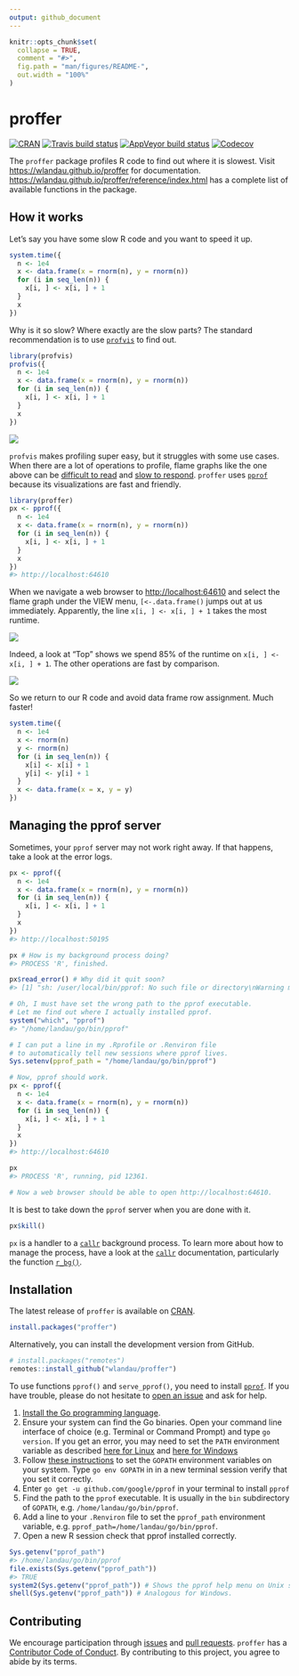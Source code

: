 ```yaml
---
output: github_document
---
```


<!-- README.md is generated from README.Rmd. Please edit that file -->

```r
knitr::opts_chunk$set(
  collapse = TRUE,
  comment = "#>",
  fig.path = "man/figures/README-",
  out.width = "100%"
)
```

# proffer

[![CRAN](https://www.r-pkg.org/badges/version/proffer)](https://cran.r-project.org/package=proffer) [![Travis build status](https://travis-ci.org/wlandau/proffer.svg?branch=master)](https://travis-ci.org/wlandau/proffer) [![AppVeyor build status](https://ci.appveyor.com/api/projects/status/github/wlandau/proffer?branch=master&svg=true)](https://ci.appveyor.com/project/wlandau/proffer) [![Codecov](https://codecov.io/github/wlandau/proffer/coverage.svg?branch=master)](https://codecov.io/github/wlandau/proffer?branch=master)

The `proffer` package profiles R code to find out where it is slowest. Visit <https://wlandau.github.io/proffer> for documentation. <https://wlandau.github.io/proffer/reference/index.html> has a complete list of available functions in the package. 

## How it works

Let's say you have some slow R code and you want to speed it up.

```r
system.time({
  n <- 1e4
  x <- data.frame(x = rnorm(n), y = rnorm(n))
  for (i in seq_len(n)) {
    x[i, ] <- x[i, ] + 1
  }
  x
})
```

Why is it so slow? Where exactly are the slow parts? The standard recommendation is to use [`profvis`](https://github.com/rstudio/profvis) to find out. 

```r
library(profvis)
profvis({
  n <- 1e4
  x <- data.frame(x = rnorm(n), y = rnorm(n))
  for (i in seq_len(n)) {
    x[i, ] <- x[i, ] + 1
  }
  x
})
```

![](./man/figures/profvis.png)

`profvis` makes profiling super easy, but it struggles with some use cases. When there are a lot of operations to profile, flame graphs like the one above can be [difficult to read](https://github.com/rstudio/profvis/issues/115) and [slow to respond](https://github.com/rstudio/profvis/issues/104). `proffer` uses [`pprof`](https://github.com/google/pprof) because its visualizations are fast and friendly.

```r
library(proffer)
px <- pprof({
  n <- 1e4
  x <- data.frame(x = rnorm(n), y = rnorm(n))
  for (i in seq_len(n)) {
    x[i, ] <- x[i, ] + 1
  }
  x
})
#> http://localhost:64610
```


When we navigate a web browser to <http://localhost:64610> and select the flame graph under the VIEW menu, `[<-.data.frame()` jumps out at us immediately. Apparently, the line `x[i, ] <- x[i, ] + 1` takes the most runtime.

![](./man/figures/flame.png)

Indeed, a look at "Top" shows we spend 85% of the runtime on `x[i, ] <- x[i, ] + 1`. The other operations are fast by comparison.

![](./man/figures/top.png)

So we return to our R code and avoid data frame row assignment. Much faster!

```r
system.time({
  n <- 1e4
  x <- rnorm(n)
  y <- rnorm(n)
  for (i in seq_len(n)) {
    x[i] <- x[i] + 1
    y[i] <- y[i] + 1
  }
  x <- data.frame(x = x, y = y)
})
```

## Managing the pprof server

Sometimes, your `pprof` server may not work right away. If that happens, take a look at the error logs.

```r
px <- pprof({
  n <- 1e4
  x <- data.frame(x = rnorm(n), y = rnorm(n))
  for (i in seq_len(n)) {
    x[i, ] <- x[i, ] + 1
  }
  x
})
#> http://localhost:50195

px # How is my background process doing?
#> PROCESS 'R', finished.

px$read_error() # Why did it quit soon?
#> [1] "sh: /user/local/bin/pprof: No such file or directory\nWarning message:\nIn system2(Sys.getenv(\"pprof_path\"), args) : error in running command\n"

# Oh, I must have set the wrong path to the pprof executable.
# Let me find out where I actually installed pprof.
system("which", "pprof")
#> "/home/landau/go/bin/pprof"

# I can put a line in my .Rprofile or .Renviron file
# to automatically tell new sessions where pprof lives.
Sys.setenv(pprof_path = "/home/landau/go/bin/pprof")

# Now, pprof should work.
px <- pprof({
  n <- 1e4
  x <- data.frame(x = rnorm(n), y = rnorm(n))
  for (i in seq_len(n)) {
    x[i, ] <- x[i, ] + 1
  }
  x
})
#> http://localhost:64610

px
#> PROCESS 'R', running, pid 12361.

# Now a web browser should be able to open http://localhost:64610.
```

It is best to take down the `pprof` server when you are done with it.

```r
px$kill()
```

`px` is a handler to a [`callr`](https://github.com/r-lib/callr) background process. To learn more about how to manage the process, have a look at the [`callr`](https://callr.r-lib.org/) documentation, particularly the function [`r_bg()`](https://callr.r-lib.org/reference/r_bg.html).

## Installation

The latest release of `proffer` is available on [CRAN](https://CRAN.R-project.org).

```r
install.packages("proffer")
```

Alternatively, you can install the development version from GitHub.

```r
# install.packages("remotes")
remotes::install_github("wlandau/proffer")
```

To use functions `pprof()` and `serve_pprof()`, you need to install [`pprof`](https://github.com/google/pprof). If you have trouble, please do not hesitate to [open an issue](https://github.com/wlandau/proffer/issues) and ask for help.

1. [Install the Go programming language](https://golang.org/doc/install).
2. Ensure your system can find the Go binaries. Open your command line interface of choice (e.g. Terminal or Command Prompt) and type `go version`. If you get an error, you may need to set the `PATH` environment variable as described [here for Linux](https://www.callicoder.com/golang-installation-setup-gopath-workspace/#linux) and [here for Windows](http://www.wadewegner.com/2014/12/easy-go-programming-setup-for-windows/)
3. Follow [these instructions](https://github.com/golang/go/wiki/SettingGOPATH) to set the `GOPATH` environment variables on your system. Type `go env GOPATH` in in a new terminal session verify that you set it correctly. 
4. Enter `go get -u github.com/google/pprof` in your terminal to install `pprof`
5. Find the path to the `pprof` executable. It is usually in the `bin` subdirectory of `GOPATH`, e.g. `/home/landau/go/bin/pprof`.
6. Add a line to your `.Renviron` file to set the `pprof_path` environment variable, e.g. `pprof_path=/home/landau/go/bin/pprof`.
7. Open a new R session check that pprof installed correctly.

```r
Sys.getenv("pprof_path")
#> /home/landau/go/bin/pprof
file.exists(Sys.getenv("pprof_path"))
#> TRUE
system2(Sys.getenv("pprof_path")) # Shows the pprof help menu on Unix systems.
shell(Sys.getenv("pprof_path")) # Analogous for Windows.
```

## Contributing

We encourage participation through [issues](https://github.com/wlandau/proffer/issues) and [pull requests](https://github.com/wlandau/proffer/pulls). `proffer` has a [Contributor Code of Conduct](https://github.com/wlandau/CODE_OF_CONDUCT.md). By contributing to this project, you agree to abide by its terms.

